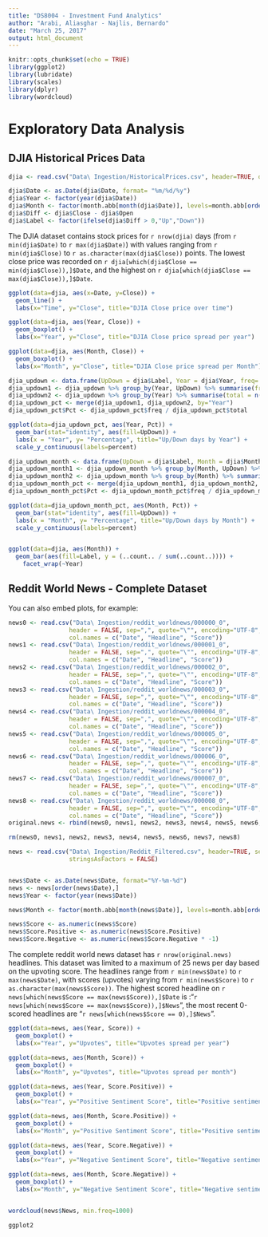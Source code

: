 ```yaml
---
title: "DS8004 - Investment Fund Analytics"
author: "Arabi, Aliasghar - Najlis, Bernardo"
date: "March 25, 2017"
output: html_document
---
```


```r
knitr::opts_chunk$set(echo = TRUE)
library(ggplot2)
library(lubridate)
library(scales)
library(dplyr)
library(wordcloud)
```

# Exploratory Data Analysis

## DJIA Historical Prices Data


```r
djia <- read.csv("Data\ Ingestion/HistoricalPrices.csv", header=TRUE, dec=".", colClasses = c("character", "numeric", "numeric", "numeric", "numeric"))

djia$Date <- as.Date(djia$Date, format= "%m/%d/%y")
djia$Year <- factor(year(djia$Date))
djia$Month <- factor(month.abb[month(djia$Date)], levels=month.abb[order(month(djia$Date))])
djia$Diff <- djia$Close - djia$Open
djia$Label <- factor(ifelse(djia$Diff > 0,"Up","Down"))
```

The DJIA dataset contains stock prices for `r nrow(djia)` days (from `r min(djia$Date)` to `r max(djia$Date)`) with values ranging from `r min(djia$Close)` to `r as.character(max(djia$Close))` points. The lowest close price was recorded on `r djia[which(djia$Close == min(djia$Close)),]$Date`, and the highest on `r djia[which(djia$Close == max(djia$Close)),]$Date`.

```r
ggplot(data=djia, aes(x=Date, y=Close)) + 
  geom_line() + 
  labs(x="Time", y="Close", title="DJIA Close price over time")

ggplot(data=djia, aes(Year, Close)) + 
  geom_boxplot() +
  labs(x="Year", y="Close", title="DJIA Close price spread per year")

ggplot(data=djia, aes(Month, Close)) + 
  geom_boxplot() +
  labs(x="Month", y="Close", title="DJIA Close price spread per Month")

djia_updown <- data.frame(UpDown = djia$Label, Year = djia$Year, freq=  1)
djia_updown1 <- djia_updown %>% group_by(Year, UpDown) %>% summarise(freq = n())
djia_updown2 <- djia_updown %>% group_by(Year) %>% summarise(total = n())
djia_updown_pct <- merge(djia_updown1, djia_updown2, by="Year")
djia_updown_pct$Pct <- djia_updown_pct$freq / djia_updown_pct$total

ggplot(data=djia_updown_pct, aes(Year, Pct)) + 
  geom_bar(stat="identity", aes(fill=UpDown)) + 
  labs(x = "Year", y= "Percentage", title="Up/Down days by Year") + 
  scale_y_continuous(labels=percent)

djia_updown_month <- data.frame(UpDown = djia$Label, Month = djia$Month, freq=  1)
djia_updown_month1 <- djia_updown_month %>% group_by(Month, UpDown) %>% summarise(freq = n())
djia_updown_month2 <- djia_updown_month %>% group_by(Month) %>% summarise(total = n())
djia_updown_month_pct <- merge(djia_updown_month1, djia_updown_month2, by="Month")
djia_updown_month_pct$Pct <- djia_updown_month_pct$freq / djia_updown_month_pct$total

ggplot(data=djia_updown_month_pct, aes(Month, Pct)) + 
  geom_bar(stat="identity", aes(fill=UpDown)) + 
  labs(x = "Month", y= "Percentage", title="Up/Down days by Month") + 
  scale_y_continuous(labels=percent)


ggplot(data=djia, aes(Month)) + 
  geom_bar(aes(fill=Label, y = (..count.. / sum(..count..)))) +
    facet_wrap(~Year)
```

## Reddit World News - Complete Dataset

You can also embed plots, for example:

```r
news0 <- read.csv("Data\ Ingestion/reddit_worldnews/000000_0",
                 header = FALSE, sep=",", quote="\"", encoding="UTF-8", stringsAsFactors = FALSE,
                 col.names = c("Date", "Headline", "Score"))
news1 <- read.csv("Data\ Ingestion/reddit_worldnews/000001_0",
                 header = FALSE, sep=",", quote="\"", encoding="UTF-8", stringsAsFactors = FALSE,
                 col.names = c("Date", "Headline", "Score"))
news2 <- read.csv("Data\ Ingestion/reddit_worldnews/000002_0",
                 header = FALSE, sep=",", quote="\"", encoding="UTF-8", stringsAsFactors = FALSE,
                 col.names = c("Date", "Headline", "Score"))
news3 <- read.csv("Data\ Ingestion/reddit_worldnews/000003_0",
                 header = FALSE, sep=",", quote="\"", encoding="UTF-8", stringsAsFactors = FALSE,
                 col.names = c("Date", "Headline", "Score"))
news4 <- read.csv("Data\ Ingestion/reddit_worldnews/000004_0",
                 header = FALSE, sep=",", quote="\"", encoding="UTF-8", stringsAsFactors = FALSE,
                 col.names = c("Date", "Headline", "Score"))
news5 <- read.csv("Data\ Ingestion/reddit_worldnews/000005_0",
                 header = FALSE, sep=",", quote="\"", encoding="UTF-8", stringsAsFactors = FALSE,
                 col.names = c("Date", "Headline", "Score"))
news6 <- read.csv("Data\ Ingestion/reddit_worldnews/000006_0",
                 header = FALSE, sep=",", quote="\"", encoding="UTF-8", stringsAsFactors = FALSE,
                 col.names = c("Date", "Headline", "Score"))
news7 <- read.csv("Data\ Ingestion/reddit_worldnews/000007_0",
                 header = FALSE, sep=",", quote="\"", encoding="UTF-8", stringsAsFactors = FALSE,
                 col.names = c("Date", "Headline", "Score"))
news8 <- read.csv("Data\ Ingestion/reddit_worldnews/000008_0",
                 header = FALSE, sep=",", quote="\"", encoding="UTF-8", stringsAsFactors = FALSE,
                 col.names = c("Date", "Headline", "Score"))
original.news <- rbind(news0, news1, news2, news3, news4, news5, news6, news7, news8)

rm(news0, news1, news2, news3, news4, news5, news6, news7, news8)

news <- read.csv("Data\ Ingestion/Reddit_Filtered.csv", header=TRUE, sep=",", quote="\"", 
                 stringsAsFactors = FALSE)


news$Date <- as.Date(news$Date, format="%Y-%m-%d")
news <- news[order(news$Date),]
news$Year <- factor(year(news$Date))

news$Month <- factor(month.abb[month(news$Date)], levels=month.abb[order(month(news$Date))])

news$Score <- as.numeric(news$Score)
news$Score.Positive <- as.numeric(news$Score.Positive)
news$Score.Negative <- as.numeric(news$Score.Negative * -1)
```

The complete reddit world news dataset has `r nrow(original.news)` headlines. This dataset was limited to a maximum of 25 news per day based on the upvoting score. The headlines range from `r min(news$Date)` to `r max(news$Date)`, with scores (upvotes) varying from `r min(news$Score)` to `r as.character(max(news$Score))`. The highest scored headline on `r news[which(news$Score == max(news$Score)),]$Date` is :"`r news[which(news$Score == max(news$Score)),]$News`", the most recent 0-scored headlines are "`r news[which(news$Score == 0),]$News`".

```r

ggplot(data=news, aes(Year, Score)) +
  geom_boxplot() + 
  labs(x="Year", y="Upvotes", title="Upvotes spread per year")

ggplot(data=news, aes(Month, Score)) +
  geom_boxplot() + 
  labs(x="Month", y="Upvotes", title="Upvotes spread per month")

ggplot(data=news, aes(Year, Score.Positive)) +
  geom_boxplot() + 
  labs(x="Year", y="Positive Sentiment Score", title="Positive sentiment scores spread per year")

ggplot(data=news, aes(Month, Score.Positive)) +
  geom_boxplot() + 
  labs(x="Month", y="Positive Sentiment Score", title="Positive sentiment scores spread by month")

ggplot(data=news, aes(Year, Score.Negative)) +
  geom_boxplot() + 
  labs(x="Year", y="Negative Sentiment Score", title="Negative sentiment scores spread per year")

ggplot(data=news, aes(Month, Score.Negative)) +
  geom_boxplot() + 
  labs(x="Month", y="Negative Sentiment Score", title="Negative sentiment scores spread by month")


wordcloud(news$News, min.freq=1000)

ggplot2

```


